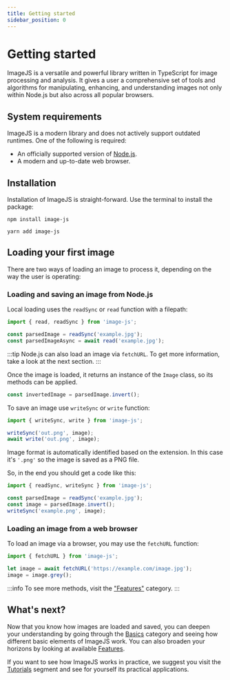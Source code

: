 ```yaml
---
title: Getting started
sidebar_position: 0
---
```



# Getting started

ImageJS is a versatile and powerful library written in TypeScript for image processing and analysis. It gives a user a comprehensive set of tools and algorithms for manipulating, enhancing, and understanding images not only within Node.js but also across all popular browsers.

## System requirements

ImageJS is a modern library and does not actively support outdated runtimes.
One of the following is required:

- An officially supported version of [Node.js](https://nodejs.org/en/download).
- A modern and up-to-date web browser.

## Installation

Installation of ImageJS is straight-forward. Use the terminal to install the package:

<Tabs>
<TabItem value="npm" label="npm" default>

```
npm install image-js
```

</TabItem>
<TabItem value="yarn" label="yarn">

```
yarn add image-js
```

</TabItem>
</Tabs>

## Loading your first image

There are two ways of loading an image to process it, depending on the way the user is operating:

### Loading and saving an image from Node.js

Local loading uses the `readSync` or `read` function with a filepath:

```ts
import { read, readSync } from 'image-js';

const parsedImage = readSync('example.jpg');
const parsedImageAsync = await read('example.jpg');
```

:::tip
Node.js can also load an image via `fetchURL`. To get more information, take a look at the next section.
:::

Once the image is loaded, it returns an instance of the `Image` class, so its methods can be applied.

```ts
const invertedImage = parsedImage.invert();
```

To save an image use `writeSync` or `write` function:

```ts
import { writeSync, write } from 'image-js';

writeSync('out.png', image);
await write('out.png', image);
```

Image format is automatically identified based on the extension. In this case it's `'.png'` so the image is saved as a PNG file.

So, in the end you should get a code like this:

```ts
import { readSync, writeSync } from 'image-js';

const parsedImage = readSync('example.jpg');
const image = parsedImage.invert();
writeSync('example.png', image);
```

### Loading an image from a web browser

To load an image via a browser, you may use the `fetchURL` function:

```ts
import { fetchURL } from 'image-js';

let image = await fetchURL('https://example.com/image.jpg');
image = image.grey();
```

:::info
To see more methods, visit the ["Features"](./features/features.md) category.
:::

## What's next?

Now that you know how images are loaded and saved, you can deepen your understanding by going through the [Basics](./basics) category and seeing how different basic elements of ImageJS work.
You can also broaden your horizons by looking at available [Features](./features).

If you want to see how ImageJS works in practice, we suggest you visit the [Tutorials](./tutorials) segment and see for yourself its practical applications.
